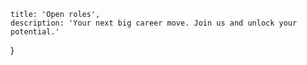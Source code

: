 
    title: 'Open roles',
    description: 'Your next big career move. Join us and unlock your potential.'
}

<LayoutHeader meta={meta}/>

<div className="row">
    <LeadSoftwareEngineer/>
    <TechnicalProjectManager/>
    <ProductOnboardingManager/>
    <ScientificApplicationDeveloper/>
    <MiddleFullStackEngineer/>
    <JuniorSoftwareEnginner/>
    <SeniorSoftwareEnginner/>
    <SeniorScientificBusinessAnalyst/>
    <FrontEndFullStackDeveloper/>
</div>



